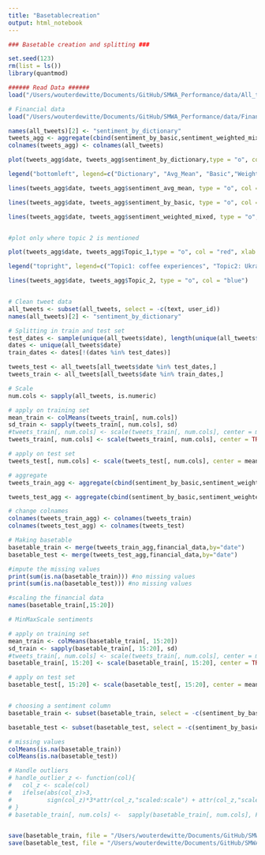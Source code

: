 ```yaml
---
title: "Basetablecreation"
output: html_notebook
---
```



```r
### Basetable creation and splitting ###

set.seed(123)
rm(list = ls())
library(quantmod)

###### Read Data ######
load("/Users/wouterdewitte/Documents/GitHub/SMWA_Performance/data/All_tweets_all_features.RData")
```

```r
# Financial data
load("/Users/wouterdewitte/Documents/GitHub/SMWA_Performance/data/Financial_Data.RData")
```


```r
names(all_tweets)[2] <- "sentiment_by_dictionary"
tweets_agg <- aggregate(cbind(sentiment_by_basic,sentiment_weighted_mixed,sentiment_avg_mean, tweets_train$sentiment_by_dictionary,Topic_1,Topic_2) ~ all_tweets$date, all_tweets, mean)
colnames(tweets_agg) <- colnames(all_tweets)

plot(tweets_agg$date, tweets_agg$sentiment_by_dictionary,type = "o", col = "red", xlab = "Date", ylab = "Average Sentiment per Hour", main = "Sentiment", ylim = c(-2,2.1))

legend("bottomleft", legend=c("Dictionary", "Avg_Mean", "Basic","Weighted_mixed"), col=c("red", "blue", "green", "orange"), lty=1, cex=0.8)

lines(tweets_agg$date, tweets_agg$sentiment_avg_mean, type = "o", col = "blue")

lines(tweets_agg$date, tweets_agg$sentiment_by_basic, type = "o", col = "green")

lines(tweets_agg$date, tweets_agg$sentiment_weighted_mixed, type = "o", col = "orange")

```
```r



```

```r
#plot only where topic 2 is mentioned 

plot(tweets_agg$date, tweets_agg$Topic_1,type = "o", col = "red", xlab = "Date", ylab = "average topics occurence", main = "Sentiment", ylim = c(0,2))

legend("topright", legend=c("Topic1: coffee experiences", "Topic2: Ukraine conflict"), col=c("red", "blue"), lty=1, cex=0.8)

lines(tweets_agg$date, tweets_agg$Topic_2, type = "o", col = "blue")



```

```r
# Clean tweet data
all_tweets <- subset(all_tweets, select = -c(text, user_id))
names(all_tweets)[2] <- "sentiment_by_dictionary"

# Splitting in train and test set
test_dates <- sample(unique(all_tweets$date), length(unique(all_tweets$date))*0.2)
dates <- unique(all_tweets$date)
train_dates <- dates[!(dates %in% test_dates)]

tweets_test <- all_tweets[all_tweets$date %in% test_dates,]
tweets_train <- all_tweets[all_tweets$date %in% train_dates,]

# Scale 
num.cols <- sapply(all_tweets, is.numeric)

# apply on training set
mean_train <- colMeans(tweets_train[, num.cols])
sd_train <- sapply(tweets_train[, num.cols], sd)
#tweets_train[, num.cols] <- scale(tweets_train[, num.cols], center = mean_train, scale = sd_train)
tweets_train[, num.cols] <- scale(tweets_train[, num.cols], center = TRUE, scale = TRUE)

# apply on test set
tweets_test[, num.cols] <- scale(tweets_test[, num.cols], center = mean_train, scale = sd_train)


```





```r
# aggregate
tweets_train_agg <- aggregate(cbind(sentiment_by_basic,sentiment_weighted_mixed,sentiment_avg_mean, tweets_train$sentiment_by_dictionary,Topic_1,Topic_2) ~ tweets_train$date, tweets_train, mean)

tweets_test_agg <- aggregate(cbind(sentiment_by_basic,sentiment_weighted_mixed,sentiment_avg_mean,sentiment_by_dictionary,Topic_1,Topic_2) ~ tweets_test$date, tweets_test, mean)

# change colnames
colnames(tweets_train_agg) <- colnames(tweets_train)
colnames(tweets_test_agg) <- colnames(tweets_test)
```



```r
# Making basetable
basetable_train <- merge(tweets_train_agg,financial_data,by="date")
basetable_test <- merge(tweets_test_agg,financial_data,by="date")
```

```r
#impute the missing values  
print(sum(is.na(basetable_train))) #no missing values
print(sum(is.na(basetable_test))) #no missing values


```






```r
#scaling the financial data 
names(basetable_train[,15:20])

# MinMaxScale sentiments

# apply on training set
mean_train <- colMeans(basetable_train[, 15:20])
sd_train <- sapply(basetable_train[, 15:20], sd)
#tweets_train[, num.cols] <- scale(tweets_train[, num.cols], center = mean_train, scale = sd_train)
basetable_train[, 15:20] <- scale(basetable_train[, 15:20], center = TRUE, scale = TRUE)

# apply on test set
basetable_test[, 15:20] <- scale(basetable_test[, 15:20], center = mean_train, scale = sd_train)


```

```r


```



```r
# choosing a sentiment column
basetable_train <- subset(basetable_train, select = -c(sentiment_by_basic,sentiment_weighted_mixed,sentiment_avg_mean))

basetable_test <- subset(basetable_test, select = -c(sentiment_by_basic,sentiment_weighted_mixed,sentiment_avg_mean))
```

```r
# missing values
colMeans(is.na(basetable_train))
colMeans(is.na(basetable_test))

# Handle outliers
# handle_outlier_z <- function(col){
#   col_z <- scale(col)
#   ifelse(abs(col_z)>3,
#          sign(col_z)*3*attr(col_z,"scaled:scale") + attr(col_z,"scaled:center"), col)
# }
# basetable_train[, num.cols] <-  sapply(basetable_train[, num.cols], FUN = handle_outlier_z)
```

```r


```

```r
save(basetable_train, file = "/Users/wouterdewitte/Documents/GitHub/SMWA_Performance/data/basetable_train.RData")
save(basetable_test, file = "/Users/wouterdewitte/Documents/GitHub/SMWA_Performance/data/basetable_test.RData")
```




